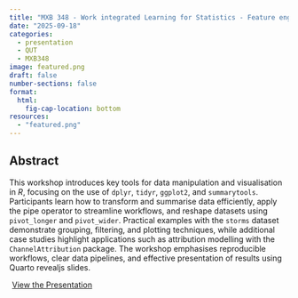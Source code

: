 ```yaml
---
title: "MXB 348 - Work integrated Learning for Statistics - Feature engineering"
date: "2025-09-18"
categories: 
  - presentation
  - QUT
  - MXB348
image: featured.png
draft: false
number-sections: false
format:
  html:
    fig-cap-location: bottom
resources: 
  - "featured.png"
---
```


## Abstract

This workshop introduces key tools for data manipulation and visualisation in _R_, focusing on the use of `dplyr`, `tidyr`, `ggplot2`, and `summarytools`. Participants learn how to transform and summarise data efficiently, apply the pipe operator to streamline workflows, and reshape datasets using `pivot_longer` and `pivot_wider`. Practical examples with the `storms` dataset demonstrate grouping, filtering, and plotting techniques, while additional case studies highlight applications such as attribution modelling with the `ChannelAttribution` package. The workshop emphasises reproducible workflows, clear data pipelines, and effective presentation of results using Quarto revealjs slides.

<a class="btn btn-outline-primary" href="https://github.com/Amalan-ConStat/MXB_348_2024_FE_AM" role="button" style="padding: 5px 5px;">View the Presentation</a>
